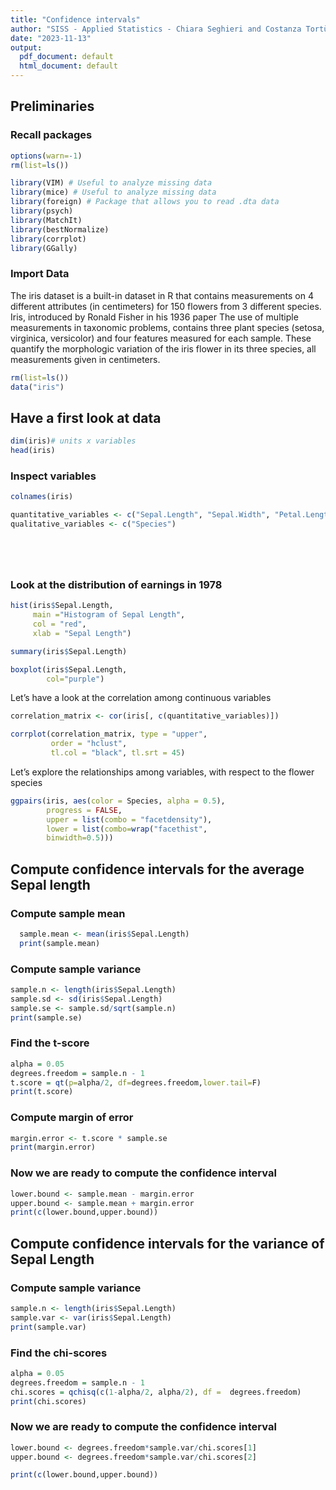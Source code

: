 ```yaml
---
title: "Confidence intervals"
author: "SISS - Applied Statistics - Chiara Seghieri and Costanza Tortù"
date: "2023-11-13"
output:
  pdf_document: default
  html_document: default
---
```


## Preliminaries

### Recall packages

```r

options(warn=-1)
rm(list=ls())

library(VIM) # Useful to analyze missing data 
library(mice) # Useful to analyze missing data 
library(foreign) # Package that allows you to read .dta data
library(psych)
library(MatchIt)
library(bestNormalize)
library(corrplot)
library(GGally)

```

### Import Data

The iris dataset is a built-in dataset in R that contains measurements on 4 different attributes (in centimeters) for 150 flowers from 3 different species. Iris, introduced by Ronald Fisher in his 1936 paper The use of multiple measurements in taxonomic problems, contains three plant species (setosa, virginica, versicolor) and four features measured for each sample. These quantify the morphologic variation of the iris flower in its three species, all measurements given in centimeters.

```r
rm(list=ls())
data("iris")


```


## Have a first look at data


```r
dim(iris)# units x variables
head(iris)


```

### Inspect variables


```r

colnames(iris)

quantitative_variables <- c("Sepal.Length", "Sepal.Width", "Petal.Length", "Petal.Width")
qualitative_variables <- c("Species")






```


### Look at the distribution of earnings in 1978

```r

hist(iris$Sepal.Length, 
     main ="Histogram of Sepal Length",
     col = "red",
     xlab = "Sepal Length")

summary(iris$Sepal.Length)

boxplot(iris$Sepal.Length,
        col="purple")
```

Let's have a look at the correlation among continuous variables 

```r

correlation_matrix <- cor(iris[, c(quantitative_variables)])

corrplot(correlation_matrix, type = "upper", 
         order = "hclust", 
         tl.col = "black", tl.srt = 45)


```

Let's explore the relationships among variables, with respect to the flower species

```r

ggpairs(iris, aes(color = Species, alpha = 0.5),
        progress = FALSE,
        upper = list(combo = "facetdensity"),
        lower = list(combo=wrap("facethist",  
        binwidth=0.5)))

```


## Compute confidence intervals for the average Sepal length


### Compute sample mean

```r

  sample.mean <- mean(iris$Sepal.Length)
  print(sample.mean)

```



### Compute sample variance

```r

sample.n <- length(iris$Sepal.Length)
sample.sd <- sd(iris$Sepal.Length)
sample.se <- sample.sd/sqrt(sample.n)
print(sample.se)

```


### Find the t-score


```r
alpha = 0.05
degrees.freedom = sample.n - 1
t.score = qt(p=alpha/2, df=degrees.freedom,lower.tail=F)
print(t.score)
```

### Compute margin of error

```r
margin.error <- t.score * sample.se
print(margin.error)

```


### Now we are ready to compute the confidence interval 

```r
lower.bound <- sample.mean - margin.error
upper.bound <- sample.mean + margin.error
print(c(lower.bound,upper.bound))

```



## Compute confidence intervals for the variance of Sepal Length 




### Compute sample variance

```r

sample.n <- length(iris$Sepal.Length)
sample.var <- var(iris$Sepal.Length)
print(sample.var)

```


### Find the chi-scores


```r
alpha = 0.05
degrees.freedom = sample.n - 1
chi.scores = qchisq(c(1-alpha/2, alpha/2), df =  degrees.freedom)
print(chi.scores)


```
### Now we are ready to compute the confidence interval 

```r
lower.bound <- degrees.freedom*sample.var/chi.scores[1]
upper.bound <- degrees.freedom*sample.var/chi.scores[2]

print(c(lower.bound,upper.bound))

```

